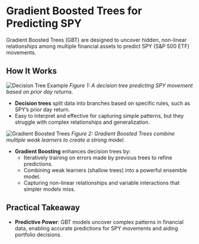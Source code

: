 # Gradient Boosted Trees for Predicting SPY

Gradient Boosted Trees (GBT) are designed to uncover hidden, non-linear relationships among multiple financial assets to predict SPY (S&P 500 ETF) movements.

## How It Works

<div style={{ display: "flex", flexDirection: "column", alignItems: "center", margin: "20px 0" }}>
  <img src="/SPY_decision_tree.svg" alt="Decision Tree Example" style={{ maxWidth: "100%" }} />
  <em>Figure 1: A decision tree predicting SPY movement based on prior day returns.</em>
</div>

- **Decision trees** split data into branches based on specific rules, such as SPY’s prior day return.
- Easy to interpret and effective for capturing simple patterns, but they struggle with complex relationships and generalization.

<div style={{ display: "flex", flexDirection: "column", alignItems: "center", margin: "20px 0" }}>
  <img src="/GradientBoostedTree.svg" alt="Gradient Boosted Trees" style={{ maxWidth: "100%" }} />
  <em>Figure 2: Gradient Boosted Trees combine multiple weak learners to create a strong model.</em>
</div>

- **Gradient Boosting** enhances decision trees by:
  - Iteratively training on errors made by previous trees to refine predictions.
  - Combining weak learners (shallow trees) into a powerful ensemble model.
  - Capturing non-linear relationships and variable interactions that simpler models miss.

## Practical Takeaway

- **Predictive Power**: GBT models uncover complex patterns in financial data, enabling accurate predictions for SPY movements and aiding portfolio decisions.
